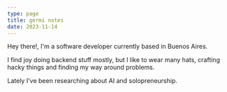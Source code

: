 ```yaml
---
type: page
title: germi notes
date: 2023-11-14
---
```


Hey there!, I'm a software developer currently based in Buenos Aires. 

I find joy doing backend stuff mostly, but I like to wear many hats, crafting hacky things and finding my way around problems.

Lately I've been researching about AI and solopreneurship.